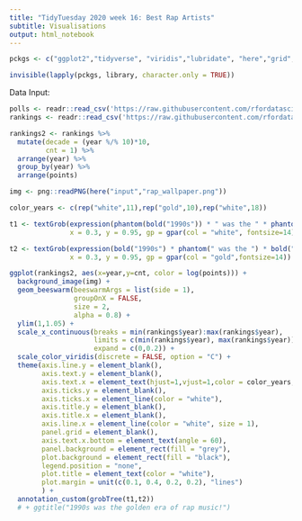 ```yaml
---
title: "TidyTuesday 2020 week 16: Best Rap Artists"
subtitle: Visualisations
output: html_notebook
---
```


```r
pckgs <- c("ggplot2","tidyverse", "viridis","lubridate", "here","grid", "ggbeeswarm","ggpubr","png")

invisible(lapply(pckgs, library, character.only = TRUE))
```

Data Input:

```r
polls <- readr::read_csv('https://raw.githubusercontent.com/rfordatascience/tidytuesday/master/data/2020/2020-04-14/polls.csv')
rankings <- readr::read_csv('https://raw.githubusercontent.com/rfordatascience/tidytuesday/master/data/2020/2020-04-14/rankings.csv')
```

```r
rankings2 <- rankings %>% 
  mutate(decade = (year %/% 10)*10,
         cnt = 1) %>% 
  arrange(year) %>% 
  group_by(year) %>% 
  arrange(points) 
```


```r
img <- png::readPNG(here("input","rap_wallpaper.png"))
```

```r
color_years <- c(rep("white",11),rep("gold",10),rep("white",18))
```

```r
t1 <- textGrob(expression(phantom(bold("1990s")) * " was the " * phantom(bold("golden era")) * " of the rap music"),
               x = 0.3, y = 0.95, gp = gpar(col = "white", fontsize=14))

t2 <- textGrob(expression(bold("1990s") * phantom(" was the ") * bold("golden era") * phantom(" of the rap music")),
               x = 0.3, y = 0.95, gp = gpar(col = "gold",fontsize=14))
```



```r
ggplot(rankings2, aes(x=year,y=cnt, color = log(points))) +
  background_image(img) +
  geom_beeswarm(beeswarmArgs = list(side = 1),
                groupOnX = FALSE,
                size = 2,
                alpha = 0.8) +
  ylim(1,1.05) +
  scale_x_continuous(breaks = min(rankings$year):max(rankings$year),
                     limits = c(min(rankings$year), max(rankings$year)),
                     expand = c(0,0.2)) +
  scale_color_viridis(discrete = FALSE, option = "C") +
  theme(axis.line.y = element_blank(),
        axis.text.y = element_blank(),
        axis.text.x = element_text(hjust=1,vjust=1,color = color_years, size = 9),
        axis.ticks.y = element_blank(),
        axis.ticks.x = element_line(color = "white"),
        axis.title.y = element_blank(),
        axis.title.x = element_blank(),
        axis.line.x = element_line(color = "white", size = 1),
        panel.grid = element_blank(),
        axis.text.x.bottom = element_text(angle = 60),
        panel.background = element_rect(fill = "grey"),
        plot.background = element_rect(fill = "black"),
        legend.position = "none",
        plot.title = element_text(color = "white"),
        plot.margin = unit(c(0.1, 0.4, 0.2, 0.2), "lines")
        ) +
  annotation_custom(grobTree(t1,t2))
  # + ggtitle("1990s was the golden era of rap music!")
```


